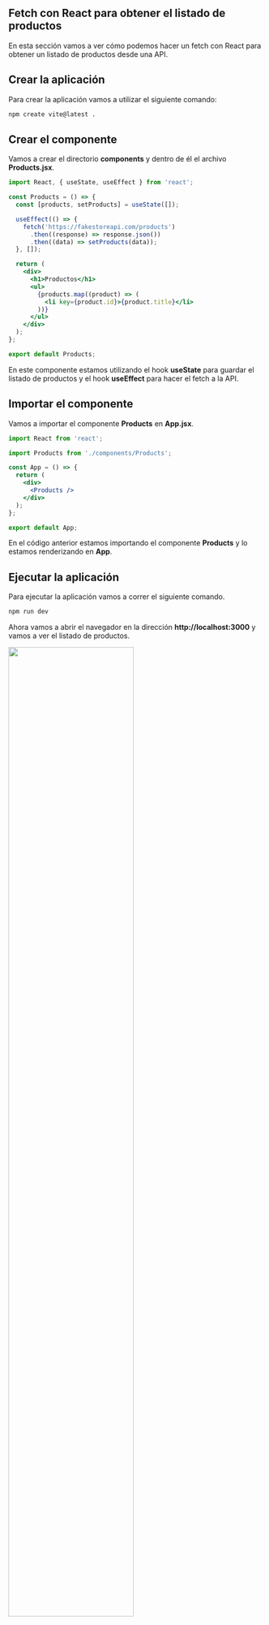 :::{.justify}
# Fetch con React para obtener el listado de productos

En esta sección vamos a ver cómo podemos hacer un fetch con React para obtener un listado de productos desde una API.

## Crear la aplicación

Para crear la aplicación vamos a utilizar el siguiente comando:

``` bash
npm create vite@latest .
```

## Crear el componente

Vamos a crear el directorio **components** y dentro de él el archivo **Products.jsx**.

``` jsx
import React, { useState, useEffect } from 'react';

const Products = () => {
  const [products, setProducts] = useState([]);

  useEffect(() => {
    fetch('https://fakestoreapi.com/products')
      .then((response) => response.json())
      .then((data) => setProducts(data));
  }, []);

  return (
    <div>
      <h1>Productos</h1>
      <ul>
        {products.map((product) => (
          <li key={product.id}>{product.title}</li>
        ))}
      </ul>
    </div>
  );
};

export default Products;
```

En este componente estamos utilizando el hook **useState** para guardar el listado de productos y el hook **useEffect** para hacer el fetch a la API.

## Importar el componente

Vamos a importar el componente **Products** en **App.jsx**.

``` jsx
import React from 'react';

import Products from './components/Products';

const App = () => {
  return (
    <div>
      <Products />
    </div>
  );
};

export default App;
```

En el código anterior estamos importando el componente **Products** y lo estamos renderizando en **App**.

## Ejecutar la aplicación

Para ejecutar la aplicación vamos a correr el siguiente comando.

``` bash
npm run dev
```

Ahora vamos a abrir el navegador en la dirección **http://localhost:3000** y vamos a ver el listado de productos.

:::{.center}
![](images/paste-2.png){width=70%}
:::

## Conclusiones

En esta sección hemos visto cómo podemos hacer un fetch con React para obtener un listado de productos desde una API.
:::